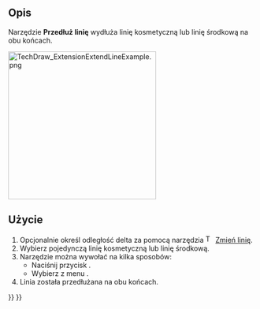<languages/>

{{Docnav/pl
|[[TechDraw_ExtensionChangeLineAttributes/pl|Zmień atrybuty linii]]
|[[TechDraw_ExtensionShortenLine/pl|Skróć linię]]
|[[TechDraw_Workbench/pl|środowisko pracy Rysunek Techniczny]]
|IconL=TechDraw_ExtensionChangeLineAttributes.svg
|IconR=TechDraw_ExtensionShortenLine.svg
|IconC=Workbench_TechDraw.svg
}}

{{GuiCommand/pl
|Name=TechDraw ExtensionExtendLine
|Name/pl=Rysunek Techniczny: Rozszerzenie Przedłuż linię
|MenuLocation=Rysunek Techniczny → Rozszerzenia: Atrybuty / Modyfikatory → Przedłuż linię
|Workbenches=[[TechDraw_Workbench/pl|Rysunek Techniczny]]
|Shortcut=
|Version=0.20
|SeeAlso=[[TechDraw_ExtensionShortenLine/pl|TechDraw ExtensionShortenLine]]
}}

<span id="Description"></span>
==Opis==

Narzędzie '''Przedłuż linię''' wydłuża linię kosmetyczną lub linię środkową na obu końcach.

[[Image:TechDraw_ExtensionExtendLineExample.png|300px]]
{{Caption|Po prawej stronie linia środkowa przedłużona na obu końcach.}}

<span id="Usage"></span>
==Użycie==

# Opcjonalnie określ odległość delta za pomocą narzędzia [[Image:TechDraw_ExtensionSelectLineAttributes.svg|16px]] [[TechDraw_ExtensionSelectLineAttributes/pl|Zmień linię]].
# Wybierz pojedynczą linię kosmetyczną lub linię środkową.
# Narzędzie można wywołać na kilka sposobów:
#* Naciśnij przycisk {{Button|[[Image:TechDraw_ExtensionExtendLine.svg|16px]] Przedłuż linię}}.
#* Wybierz z menu {{MenuCommand|Rysunek Techniczny → Rozszerzenia: Atrybuty/Modyfikatory → [[Image:TechDraw_ExtensionExtendLine.svg|16px]] Przedłuż linię}}.
# Linia została przedłużana na obu końcach.


{{Docnav/pl
|[[TechDraw_ExtensionChangeLineAttributes/pl|Zmień atrybuty linii]]
|[[TechDraw_ExtensionShortenLine/pl|Skróć linię]]
|[[TechDraw_Workbench/pl|środowisko pracy Rysunek Techniczny]]
|IconL=TechDraw_ExtensionChangeLineAttributes.svg
|IconR=TechDraw_ExtensionShortenLine.svg
|IconC=Workbench_TechDraw.svg
}}

{{TechDraw_Tools_navi{{#translation:}}}}
{{Userdocnavi{{#translation:}}}}